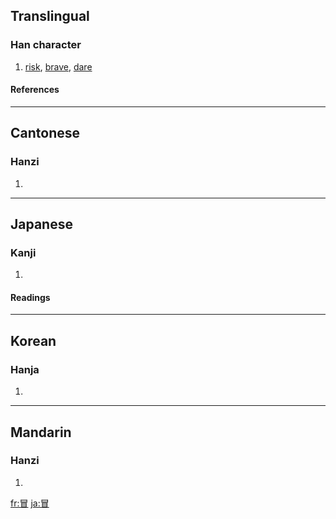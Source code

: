==Translingual==
===Han character===
{{Han char|rn=13|rad=冂|as=07|sn=9|four=6060<sub>0</sub>|canj=日月山 (ABU)}}
# [[risk]], [[brave]], [[dare]]
====References====
{{Han ref|kx=0129.210|dkj=01538|hdz=21499.120|uh=5192|ud=20882|bh=AB5F|bd=43871}}
----
==Cantonese==
===Hanzi===
{{yue-hanzi|jyut=|y=mak6, mou6}}
# {{defn|Cantonese}}
----
==Japanese==
===Kanji===
{{ja-kanji|grade=c|rs=冂07}}
# {{defn|Japanese}} 
====Readings====
{{ja-readings|on=[[ぼう]] (bō)|kun=[[おかす]] (okasu), [[おおう]] (oou)}}
----
==Korean==
===Hanja===
{{ko-hanja|hangeul=[[모]], [[목]]|rv=mo, mok|mr=mo, mok}}
# {{defn|Korean}}
----
==Mandarin==
===Hanzi===
{{cmn-hanzi|pin=[[mòu]] ([[mou4]])|wg=mou<sup>4</sup>}}
# {{defn|Mandarin}}

[[fr:冒]]
[[ja:冒]]